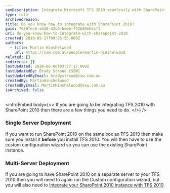 ```yaml
---
seoDescription: Integrate Microsoft TFS 2010 seamlessly with SharePoint 2010 using custom configuration wizards and discover a more efficient collaboration experience.
type: rule
archivedreason:
title: Do you know how to integrate with SharePoint 2010?
guid: 7e99fec6-a420-42c0-beeb-742b94eb5cf3
uri: do-you-know-how-to-integrate-with-sharepoint-2010
created: 2010-05-17T09:25:55.000Z
authors:
  - title: Martin Hinshelwood
    url: https://ssw.com.au/people/martin-hinshelwood
related: []
redirects: []
lastUpdated: 2024-06-08T03:27:17.000Z
lastUpdatedBy: Brady Stroud [SSW]
lastUpdatedByEmail: bradystroud@ssw.com.au
createdBy: MartinHinshelwood
createdByEmail: MartinHinshelwood@ssw.com.au
isArchived: false
---
```


<introEmbed
  body={<>
If you are going to be integrating TFS 2010 with SharePoint 2010 then there are a few things you need to do.
  </>}
/>
### Single Server Deployment

If you want to run SharePoint 2010 on the same box as TFS 2010 then make sure you install it **before** you install TFS 2010. You will then have to use the custom configuration wizard so you can use the existing SharePoint instance.

### Multi-Server Deployment

If you are going to have SharePoint 2010 on a separate server to your TFS 2010 then you will need to again run the Custom configuration wizard, but you will also need to [Integrate your SharePoint 2010 instance with TFS 2010](https://nkdagility.com/blog/integrate-sharepoint-2010-with-team-foundation-server-2010).
